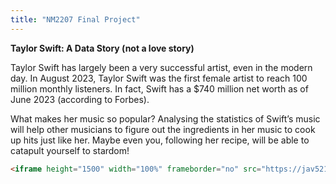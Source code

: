 ```yaml
---
title: "NM2207 Final Project"
---
```


**Taylor Swift: A Data Story (not a love story)**

Taylor Swift has largely been a very successful artist, even in the modern day. In August 2023, Taylor Swift was the first female artist to reach 100 million monthly listeners. In fact, Swift has a \$740 million net worth as of June 2023 (according to Forbes).

What makes her music so popular? Analysing the statistics of Swift's music will help other musicians to figure out the ingredients in her music to cook up hits just like her. Maybe even you, following her recipe, will be able to catapult yourself to stardom!

``` html
<iframe height="1500" width="100%" frameborder="no" src="https://jav521.shinyapps.io/TaylorSongs/"> </iframe>
```
